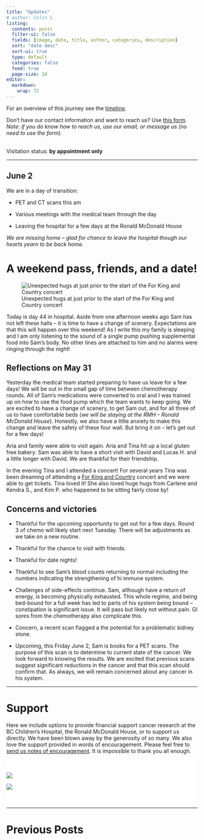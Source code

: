 ```yaml
---
title: "Updates"
# author: Colin C.
listing:
  contents: posts
  filter-ui: false
  fields: [image, date, title, author, categories, description]
  sort: "date desc"
  sort-ui: true
  type: default
  categories: false
  feed: true
  page-size: 10
editor: 
  markdown: 
    wrap: 72
---
```


For an overview of this journey see the [timeline](./timeline.html).

Don't have our contact information and want to reach us? Use [this
form](/contact.html). <br />*Note: if you do know how to reach us, use
our email, or message us (no need to use the form).*

<br/> Visitation status: **by appointment only**

------------------------------------------------------------------------

::: callout-note
## June 2

We are in a day of transition:

-   PET and CT scans this am

-   Various meetings with the medical team through the day

-   Leaving the hospital for a few days at the Ronald McDonald House

*We are missing home -- glad for chance to leave the hospital though
our hearts yearn to be back home.*
:::

# A weekend pass, friends, and a date!

![Unexpected hugs at just prior to the start of the For King and Country
concert](https://samsstory.s3.ca-central-1.amazonaws.com/hugs-4kc-concert.jpg)

Today is day 44 in hospital. Aside from one afternoon weeks ago Sam has
not left these halls -- it is time to have a change of scenery.
Expectations are that this will happen over this weekend! As I write
this my family is sleeping and I am only listening to the sound of a
single pump pushing supplemental food into Sam's body. No other lines
are attached to him and no alarms were ringing through the night!

## Reflections on May 31

Yesterday the medical team started preparing to have us leave for a few
days! We will be out in the small gap of time between chemotherapy
rounds. All of Sam's medications were converted to oral and I was
trained up on how to use the food pump which the team wants to keep
going. We are excited to have a change of scenery, to get Sam out, and
for all three of us to have comfortable beds (*we will be staying at the
RMH -- Ronald McDonald House*). Honestly, we also have a little anxiety
to make this change and leave the safety of these four wall. But bring
it on -- let's get out for a few days!

Aria and family were able to visit again. Aria and Tina hit up a local
gluten free bakery. Sam was able to have a short visit with David and
Lucas H. and a little longer with David. We are thankful for their
friendship.

In the evening Tina and I attended a concert! For several years Tina was
been dreaming of attending a [For King and
Country](https://open.spotify.com/artist/3sDbKMebVH2VYcRSl7u1VC?si=6FcIxJJtS6uwiBK8RLl0qA)
concert and we were able to get tickets. Tina loved it! She also loved
huge hugs from Carlene and Kendra S., and Kim P. who happened to be
sitting fairly close by!

## Concerns and victories

-   Thankful for the upcoming opportunity to get out for a few days.
    Round 3 of chemo will likely start next Tuesday. There will be
    adjustments as we take on a new routine.

-   Thankful for the chance to visit with friends.

-   Thankful for date nights!

-   Thankful to see Sam's blood counts returning to normal including the
    numbers indicating the strengthening of hi immune system.

-   Challenges of side-effects continue. Sam, although have a return of
    energy, is becoming physically exhausted. This whole regime, and
    being bed-bound for a full week has led to parts of his system being
    bound -- constipation is significant issue. It will pass but likely
    not without pain. GI sores from the chemotherapy also complicate
    this.

-   Concern, a recent scan flagged a the potential for a problematic
    kidney stone.

-   Upcoming, this Friday June 2, Sam is books for a PET scans. The
    purpose of this scan is to determine to current state of the cancer.
    We look forward to knowing the results. We are excited that previous
    scans suggest significant reductions in the cancer and that this
    scan should confirm that. As always, we will remain concerned about
    any cancer in his system.

------------------------------------------------------------------------

# Support

Here we include options to provide financial support cancer research at
the BC Children's Hospital, the Ronald McDonald House, or to support us
directly. We have been blown away by the generosity of so many. We also
love the support provided in words of encouragement. Please feel free to
[send us notes of encouragement](contact.html). It is impossible to
thank you all enough.

::: {.support-container style="background-color: #fff"}
::: {.support layout-ncol="2" style="background-color: #fff; padding-top:1.4em; padding-right:2em"}
[![](/img/bc-childrens_logo.png)](http://www.bcchildrens.ca/donate)

::: {.gfm-embed data-url="https://www.gofundme.com/f/help-the-chisholm-family-while-sam-battles-cancer/widget/medium"}
```{=html}
<script defer src="https://www.gofundme.com/static/js/embed.js"></script>
```
:::
:::

::: {.support style="background-color: #fff; padding-bottom:1.4em; padding-right:2em; align:center"}
[![](https://samsstory.s3.ca-central-1.amazonaws.com/rmdhbc.png)](https://rmhbc.ca)
:::
:::

------------------------------------------------------------------------

# Previous Posts
